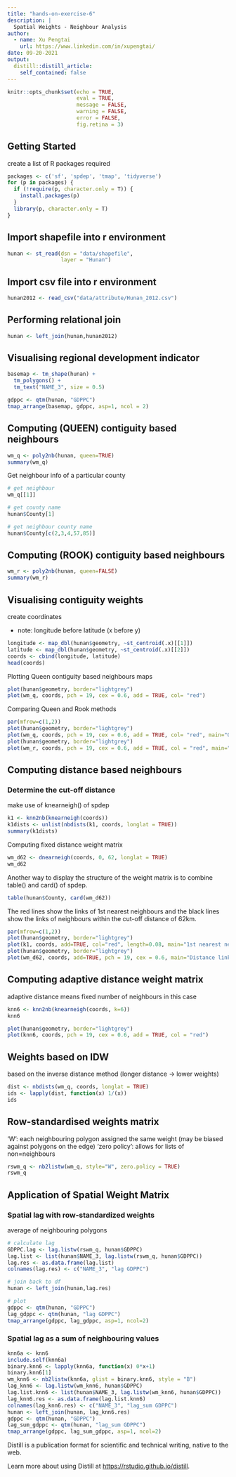 ```yaml
---
title: "hands-on-exercise-6"
description: |
  Spatial Weights - Neighbour Analysis
author:
  - name: Xu Pengtai
    url: https://www.linkedin.com/in/xupengtai/
date: 09-20-2021
output:
  distill::distill_article:
    self_contained: false
---
```


``` r
knitr::opts_chunk$set(echo = TRUE, 
                      eval = TRUE,
                      message = FALSE,
                      warning = FALSE,
                      error = FALSE,
                      fig.retina = 3)
```

## Getting Started
create a list of R packages required

```r
packages <- c('sf', 'spdep', 'tmap', 'tidyverse')
for (p in packages) {
  if (!require(p, character.only = T)) {
    install.packages(p)
  }
  library(p, character.only = T)
}
```

## Import shapefile into r environment
```r
hunan <- st_read(dsn = "data/shapefile", 
                 layer = "Hunan")
```

## Import csv file into r environment
```r
hunan2012 <- read_csv("data/attribute/Hunan_2012.csv")
```

## Performing relational join
```r
hunan <- left_join(hunan,hunan2012)
```

## Visualising regional development indicator
```r
basemap <- tm_shape(hunan) +
  tm_polygons() +
  tm_text("NAME_3", size = 0.5)

gdppc <- qtm(hunan, "GDPPC")
tmap_arrange(basemap, gdppc, asp=1, ncol = 2)

```

## Computing (QUEEN) contiguity based neighbours
```r
wm_q <- poly2nb(hunan, queen=TRUE)
summary(wm_q)
```

Get neighbour info of a particular county
```r

# get neighbour
wm_q[[1]]

# get county name
hunan$County[1]

# get neighbour county name
hunan$County[c(2,3,4,57,85)]

```

## Computing (ROOK) contiguity based neighbours
```r
wm_r <- poly2nb(hunan, queen=FALSE)
summary(wm_r)
```

## Visualising contiguity weights

create coordinates

* note: longitude before latitude (x before y)
```r
longitude <- map_dbl(hunan$geometry, ~st_centroid(.x)[[1]])
latitude <- map_dbl(hunan$geometry, ~st_centroid(.x)[[2]])
coords <- cbind(longitude, latitude)
head(coords)
```

Plotting Queen contiguity based neighbours maps
```r
plot(hunan$geometry, border="lightgrey")
plot(wm_q, coords, pch = 19, cex = 0.6, add = TRUE, col= "red")
```
Comparing Queen and Rook methods
```r
par(mfrow=c(1,2))
plot(hunan$geometry, border="lightgrey")
plot(wm_q, coords, pch = 19, cex = 0.6, add = TRUE, col= "red", main="Queen Contiguity")
plot(hunan$geometry, border="lightgrey")
plot(wm_r, coords, pch = 19, cex = 0.6, add = TRUE, col = "red", main="Rook Contiguity")
```

## Computing distance based neighbours

### Determine the cut-off distance
make use of knearneigh() of spdep

```r
k1 <- knn2nb(knearneigh(coords))
k1dists <- unlist(nbdists(k1, coords, longlat = TRUE))
summary(k1dists)
```

Computing fixed distance weight matrix
```r
wm_d62 <- dnearneigh(coords, 0, 62, longlat = TRUE)
wm_d62
```

Another way to display the structure of the weight matrix is to combine table() and card() of spdep.
```r
table(hunan$County, card(wm_d62))
```

The red lines show the links of 1st nearest neighbours and the black lines show the links of neighbours within the cut-off distance of 62km.
```r
par(mfrow=c(1,2))
plot(hunan$geometry, border="lightgrey")
plot(k1, coords, add=TRUE, col="red", length=0.08, main="1st nearest neighbours")
plot(hunan$geometry, border="lightgrey")
plot(wm_d62, coords, add=TRUE, pch = 19, cex = 0.6, main="Distance link")
```

## Computing adaptive distance weight matrix

adaptive distance means fixed number of neighbours in this case
```r
knn6 <- knn2nb(knearneigh(coords, k=6))
knn6
```

```r
plot(hunan$geometry, border="lightgrey")
plot(knn6, coords, pch = 19, cex = 0.6, add = TRUE, col = "red")
```

## Weights based on IDW

based on the inverse distance method (longer distance -> lower weights)
```r
dist <- nbdists(wm_q, coords, longlat = TRUE)
ids <- lapply(dist, function(x) 1/(x))
ids
```

## Row-standardised weights matrix
'W': each neighbouring polygon assigned the same weight (may be biased against polygons on the edge)
'zero policy': allows for lists of non=neighbours

```r
rswm_q <- nb2listw(wm_q, style="W", zero.policy = TRUE)
rswm_q
```
## Application of Spatial Weight Matrix

### Spatial lag with row-standardized weights
average of neighbouring polygons
```r

# calculate lag
GDPPC.lag <- lag.listw(rswm_q, hunan$GDPPC)
lag.list <- list(hunan$NAME_3, lag.listw(rswm_q, hunan$GDPPC))
lag.res <- as.data.frame(lag.list)
colnames(lag.res) <- c("NAME_3", "lag GDPPC")

# join back to df
hunan <- left_join(hunan,lag.res)

# plot
gdppc <- qtm(hunan, "GDPPC")
lag_gdppc <- qtm(hunan, "lag GDPPC")
tmap_arrange(gdppc, lag_gdppc, asp=1, ncol=2)
```



### Spatial lag as a sum of neighbouring values
```r
knn6a <- knn6
include.self(knn6a)
binary.knn6 <- lapply(knn6a, function(x) 0*x+1)
binary.knn6[1]
wm_knn6 <- nb2listw(knn6a, glist = binary.knn6, style = "B")
lag_knn6 <- lag.listw(wm_knn6, hunan$GDPPC)
lag.list.knn6 <- list(hunan$NAME_3, lag.listw(wm_knn6, hunan$GDPPC))
lag_knn6.res <- as.data.frame(lag.list.knn6)
colnames(lag_knn6.res) <- c("NAME_3", "lag_sum GDPPC")
hunan <- left_join(hunan, lag_knn6.res)
gdppc <- qtm(hunan, "GDPPC")
lag_sum_gdppc <- qtm(hunan, "lag_sum GDPPC")
tmap_arrange(gdppc, lag_sum_gdppc, asp=1, ncol=2)
```



Distill is a publication format for scientific and technical writing, native to the web.

Learn more about using Distill at <https://rstudio.github.io/distill>.


